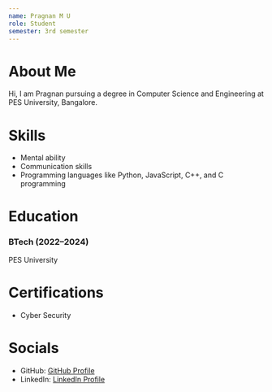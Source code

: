 ```yaml
---
name: Pragnan M U
role: Student
semester: 3rd semester
---
```


# About Me

Hi, I am Pragnan pursuing a degree in Computer Science and Engineering at PES University, Bangalore.

# Skills

- Mental ability
- Communication skills
- Programming languages like Python, JavaScript, C++, and C programming

# Education

### BTech (2022–2024)
PES University

# Certifications

- Cyber Security

# Socials

- GitHub: [GitHub Profile](https://github.com/PragnanMU)
- LinkedIn: [LinkedIn Profile](https://www.linkedin.com/in/pragnan-m-u-554639296/)
